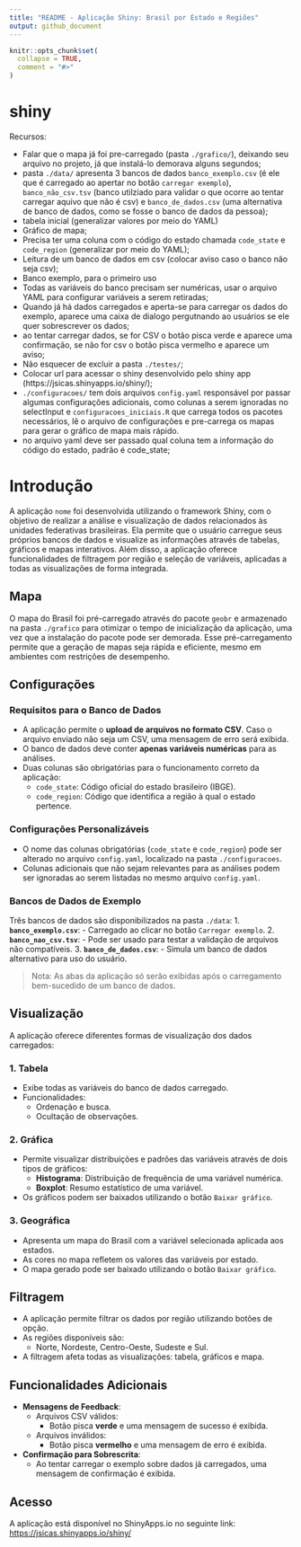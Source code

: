 ```yaml
---
title: "README - Aplicação Shiny: Brasil por Estado e Regiões"
output: github_document
---
```


```r
knitr::opts_chunk$set(
  collapse = TRUE,
  comment = "#>"
)
```

# shiny

Recursos:

- Falar que o mapa já foi pre-carregado (pasta `./grafico/`), deixando seu arquivo no projeto, já que instalá-lo demorava alguns segundos;
- pasta `./data/` apresenta 3 bancos de dados `banco_exemplo.csv` (é ele que é carregado ao apertar no botão `carregar exemplo`), `banco_não_csv.tsv` (banco utilziado para validar o que ocorre ao tentar carregar aquivo que não é csv) e `banco_de_dados.csv` (uma alternativa de banco de dados, como se fosse o banco de dados da pessoa);
- tabela inicial (generalizar valores por meio do YAML)
- Gráfico de mapa;
- Precisa ter uma coluna com o código do estado chamada `code_state` e `code_region` (generalizar por meio do YAML);
- Leitura de um banco de dados em csv (colocar aviso caso o banco não seja csv);
- Banco exemplo, para o primeiro uso
- Todas as variáveis do banco precisam ser numéricas, usar o arquivo YAML para configurar variáveis a serem retiradas;
- Quando já há dados carregados e aperta-se para carregar os dados do exemplo, aparece uma caixa de dialogo pergutnando ao usuários se ele quer sobrescrever os dados;
- ao tentar carregar dados, se for CSV o botão pisca verde e aparece uma confirmação, se não for csv o botão pisca vermelho e aparece um aviso;
- Não esquecer de excluir a pasta `./testes/`;
- Colocar url para acessar o shiny desenvolvido pelo shiny app (https://jsicas.shinyapps.io/shiny/);
- `./configuracoes/` tem dois arquivos `config.yaml` responsável por passar algumas configurações adicionais, como colunas a serem ignoradas no selectInput e `configuracoes_iniciais.R` que carrega todos os pacotes necessários, lê o arquivo de configurações e pre-carrega os mapas para gerar o gráfico de mapa mais rápido. 
- no arquivo yaml deve ser passado qual coluna tem a informação do código do estado, padrão é code_state;

# **Introdução**

A aplicação `nome` foi desenvolvida utilizando o framework Shiny, com o objetivo de realizar a análise e visualização de dados relacionados às unidades federativas brasileiras. Ela permite que o usuário carregue seus próprios bancos de dados e visualize as informações através de tabelas, gráficos e mapas interativos. Além disso, a aplicação oferece funcionalidades de filtragem por região e seleção de variáveis, aplicadas a todas as visualizações de forma integrada.

## **Mapa**

O mapa do Brasil foi pré-carregado através do pacote `geobr` e armazenado na pasta `./grafico` para otimizar o tempo de inicialização da aplicação, uma vez que a instalação do pacote pode ser demorada. Esse pré-carregamento permite que a geração de mapas seja rápida e eficiente, mesmo em ambientes com restrições de desempenho.

## **Configurações**

### **Requisitos para o Banco de Dados**

- A aplicação permite o **upload de arquivos no formato CSV**. Caso o arquivo enviado não seja um CSV, uma mensagem de erro será exibida.
- O banco de dados deve conter **apenas variáveis numéricas** para as análises.
- Duas colunas são obrigatórias para o funcionamento correto da aplicação:
  - `code_state`: Código oficial do estado brasileiro (IBGE).
  - `code_region`: Código que identifica a região à qual o estado pertence.

### **Configurações Personalizáveis**

- O nome das colunas obrigatórias (`code_state` e `code_region`) pode ser alterado no arquivo `config.yaml`, localizado na pasta `./configuracoes`.
- Colunas adicionais que não sejam relevantes para as análises podem ser ignoradas ao serem listadas no mesmo arquivo `config.yaml`.

### **Bancos de Dados de Exemplo**

Três bancos de dados são disponibilizados na pasta `./data`:
1. **`banco_exemplo.csv`**:
   - Carregado ao clicar no botão `Carregar exemplo`.
2. **`banco_nao_csv.tsv`**:
   - Pode ser usado para testar a validação de arquivos não compatíveis.
3. **`banco_de_dados.csv`**:
   - Simula um banco de dados alternativo para uso do usuário.

> Nota: As abas da aplicação só serão exibidas após o carregamento bem-sucedido de um banco de dados.

## **Visualização**

A aplicação oferece diferentes formas de visualização dos dados carregados:

### **1. Tabela**

- Exibe todas as variáveis do banco de dados carregado.
- Funcionalidades:
  - Ordenação e busca.
  - Ocultação de observações.

### **2. Gráfica**

- Permite visualizar distribuições e padrões das variáveis através de dois tipos de gráficos:
  - **Histograma**: Distribuição de frequência de uma variável numérica.
  - **Boxplot**: Resumo estatístico de uma variável.
- Os gráficos podem ser baixados utilizando o botão `Baixar gráfico`.

### **3. Geográfica**

- Apresenta um mapa do Brasil com a variável selecionada aplicada aos estados.
- As cores no mapa refletem os valores das variáveis por estado.
- O mapa gerado pode ser baixado utilizando o botão `Baixar gráfico`.

## **Filtragem**

- A aplicação permite filtrar os dados por região utilizando botões de opção.
- As regiões disponíveis são:
  - Norte, Nordeste, Centro-Oeste, Sudeste e Sul.
- A filtragem afeta todas as visualizações: tabela, gráficos e mapa.


## **Funcionalidades Adicionais**

- **Mensagens de Feedback**:
  - Arquivos CSV válidos:
    - Botão pisca **verde** e uma mensagem de sucesso é exibida.
  - Arquivos inválidos:
    - Botão pisca **vermelho** e uma mensagem de erro é exibida.
- **Confirmação para Sobrescrita**:
  - Ao tentar carregar o exemplo sobre dados já carregados, uma mensagem de confirmação é exibida.


## **Acesso**

A aplicação está disponível no ShinyApps.io no seguinte link:
[https://jsicas.shinyapps.io/shiny/](https://jsicas.shinyapps.io/shiny/)



